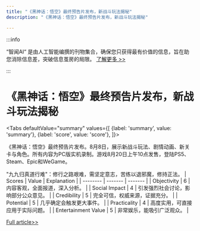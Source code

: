 ```yaml
---
title: "《黑神话：悟空》最终预告片发布，新战斗玩法揭秘"
description: "《黑神话：悟空》最终预告片发布，新战斗玩法揭秘"

---
```



:::info

“智闻AI“ 是由人工智能编撰的刊物集合，确保您只获得最有价值的信息，旨在助您消除信息差，突破信息茧房的局限。  [了解更多 >>](/)

:::

# 《黑神话：悟空》最终预告片发布，新战斗玩法揭秘


<Tabs
	defaultValue="summary"
	values={[
	{label: 'summary', value: 'summary'},
	{label: 'score', value: 'score'},
]}>
<TabItem value="summary">


《黑神话：悟空》最终预告片发布。8月8日，展示新战斗玩法、剧情动画、新关卡与角色。所有内容为PC版实机录制。游戏8月20日上午10点发售，登陆PS5、Steam、Epic和WeGame。

"九九归真道行难"：修行之路艰难，需坚定意志，苦练以退邪魔，修持正法。
</TabItem>
<TabItem value="score">
	| Scores     | Value   | Explanation |
	| -------- | ------- | ------- |
	| Objectivity  | 6    | 内容客观，全面报道，深入分析。    |
	| Social Impact | 4     | 引发强烈社会讨论，影响部分公众意见。    |
	| Credibility    | 5    | 完全可信，权威来源，证据充分。    |
	| Potential    | 5    | 几乎确定会触发更大事件。    |
	| Practicality    | 4    | 高度实用，可直接应用于实际问题。    |
	| Entertainment Value    | 5    | 非常娱乐，能吸引广泛观众。    |
</TabItem>
</Tabs>

[Full article>>](https://www.cnbeta.com.tw/articles/game/1441410.htm)
